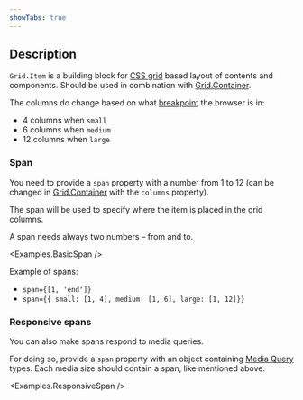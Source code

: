 ```yaml
---
showTabs: true
---
```



## Description

`Grid.Item` is a building block for [CSS grid](https://developer.mozilla.org/en-US/docs/Web/CSS/CSS_grid_layout) based layout of contents and components. Should be used in combination with [Grid.Container](/uilib/layout/grid/container/).

The columns do change based on what [breakpoint](/uilib/usage/layout/media-queries/) the browser is in:

- 4 columns when `small`
- 6 columns when `medium`
- 12 columns when `large`

### Span

You need to provide a `span` property with a number from 1 to 12 (can be changed in [Grid.Container](/uilib/layout/grid/container/) with the `columns` property).

The span will be used to specify where the item is placed in the grid columns.

A span needs always two numbers – from and to.

<Examples.BasicSpan />

Example of spans:

- `span={[1, 'end']}`
- `span={{ small: [1, 4], medium: [1, 6], large: [1, 12]}}`

### Responsive spans

You can also make spans respond to media queries.

For doing so, provide a `span` property with an object containing [Media Query](/uilib/usage/layout/media-queries/) types. Each media size should contain a span, like mentioned above.

<Examples.ResponsiveSpan />
